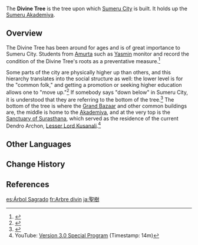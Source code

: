 {{Stub|More lore and significance of the tree}}
{{Terminology Infobox
|image     = Divine Tree.png
|type      = Location Terminology
|region    = Sumeru
|subregion = Dharma Forest
|area      = Avidya Forest
}}
The '''Divine Tree''' is the tree upon which [[Sumeru City]] is built. It holds up the [[Sumeru Akademiya]].

==Overview==
{{Quote|The years this Divine Tree has seen exceed the total amount of rice grains contained in all the pilaf in Port Ormos.|[[Yasmin]]|[[The Great Tree]]}}
The Divine Tree has been around for ages and is of great importance to Sumeru City. Students from [[Amurta]] such as [[Yasmin]] monitor and record the condition of the Divine Tree's roots as a preventative measure.<ref>{{Ref/Quest|The Great Tree}}</ref>

Some parts of the city are physically higher up than others, and this hierarchy translates into the social structure as well: the lower level is for the "common folk," and getting a promotion or seeking higher education allows one to "move up."<ref>{{Ref/NPC|Kamal}}</ref> If somebody says "down below" in Sumeru City, it is understood that they are referring to the bottom of the tree.<ref>{{Ref/VO|Traveler|About the Divine Tree}}</ref> The bottom of the tree is where the [[Grand Bazaar]] and other common buildings are, the middle is home to the [[Akademiya]], and at the very top is the [[Sanctuary of Surasthana]], which served as the residence of the current Dendro Archon, [[Lesser Lord Kusanali]].<ref>YouTube: [https://youtu.be/Sjv8d9X9h6s?t=840 Version 3.0 Special Program] (Timestamp: 14m)</ref>

==Other Languages==
{{Other Languages
|en      = Divine Tree
|zhs     = 圣树
|zhs_rm  = Shèng Shù
|zht     = 聖樹
|zht_rm  = Shèng Shù
|zh_tl   = Sacred Tree
|ja      = 聖樹
|ja_rm   = Seiju<ref>{{Ref/VO|Traveler|聖樹について…|ja|ref = 1}}</ref>
|ja_tl   = Sacred Tree
|ko      = 신성한 나무
|ko_tl   = Divine Tree
|es      = Árbol Sagrado
|es_tl   = Sacred Tree
|fr      = Arbre divin
|fr_tl   = Divine Tree
|ru      = Священное древо
|ru_tl   = Sacred Tree
|th      = ต้นไม้ศักดิ์สิทธิ์
|th_rm   = 
|th_tl   = 
|vi      = Cây Thánh
|vi_tl   = Sacred Tree
|de      = Heiliger Baum
|de_tl   = Holy Tree
|id      = Pohon Suci
|id_tl   = Holy Tree
|pt      = Árvore Divina
|pt_tl   = Divine Tree
|tr      = Kutsal Ağaç
|tr_tl   = 
|it      = Albero divino
|it_tl   = 
}}

==Change History==
{{Change History|3.0}}

==References==
{{Reflist}}

[[es:Árbol Sagrado]]
[[fr:Arbre divin]]
[[ja:聖樹]]